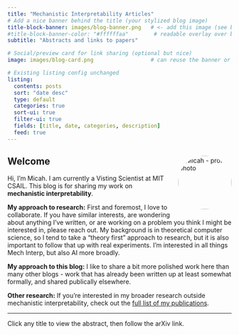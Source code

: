 ```yaml
---
title: "Mechanistic Interpretability Articles"
# Add a nice banner behind the title (your stylized blog image)
title-block-banner: images/blog-banner.png   # <- add this image (see below)
#title-block-banner-color: "#ffffffaa"        # readable overlay over banner
subtitle: "Abstracts and links to papers"

# Social/preview card for link sharing (optional but nice)
image: images/blog-card.png                  # can reuse the banner or a square logo

# Existing listing config unchanged
listing:
  contents: posts
  sort: "date desc"
  type: default
  categories: true
  sort-ui: true
  filter-ui: true
  fields: [title, date, categories, description]
  feed: true
---
```


::: {.intro}

<img src="images/micah.png" alt="Micah - profile photo" width="120" style="float:right; border-radius: 50%; margin: 0 0 1rem 1rem;" />

## Welcome

Hi, I’m Micah. I am currently a Visting Scientist at MIT CSAIL.  This blog is for sharing my work on **mechanistic interpretability**.

**My approach to research:** First and foremost, I love to collaborate.  If you have similar interests, are wondering about anything I've written, or are working on a problem you think I might be interested in, please reach out.  My background is in theoretical computer science, so I tend to take a "theory first" approach to research, but it is also important to follow that up with real experiments.  I'm interested in all things Mech Interp, but also AI more broadly.

**My approach to this blog:** I like to share a bit more polished work here than many other blogs - work that has already been written up at least somewhat formally, and shared publically elsewhere. 

**Other research:** If you’re interested in my broader research outside mechanistic interpretability, check out the [full list of my publications](other-research.qmd).



:::

---

Click any title to view the abstract, then follow the arXiv link.

